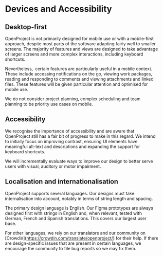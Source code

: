 
<Meta title="Devices and Accessibility" />

# Devices and Accessibility

## Desktop-first

OpenProject is not primarily designed for mobile use or with a mobile-first approach, despite most parts of the software adapting fairly well to smaller screens. The majority of features and views are designed to take advantage of larger screens and more complex interactions, including keyboard shortcuts.

Nevertheless,  certain features are particularly useful in a mobile context. These include accessing notifications on the go, viewing work packages, reading and responding to comments and viewing attachments and linked files. These features will be given particular attention and optimised for mobile use.

We do not consider project planning, complex scheduling and team planning to be priority use cases on mobile.

## Accessibility

We recognise the importance of accessibility and are aware that OpenProject still has a fair bit of progress to make in this regard. We intend to initially focus on improving contrast, ensuring UI elements have meaningful alt-text and descriptions and expanding the support for keyboard shortcuts.

We will incrementally evaluate ways to improve our design to better serve users with visual, auditory or motor impairment.

## Localisation and internationalisation

OpenProject supports several languages. Our designs must take internalisation into account, notably in terms of string length and spacing.

The primary design language is English. Our Figma prototypes are always designed first with strings in English and, when relevant, tested with German, French and Spanish translations. This covers our largest user base.

For other languages, we rely on our translators and our community on \[Crowdin\](https://crowdin.com/translate/openproject/) for their help. If there are design-specific issues that are present in certain languages, we encourage the community to file bug reports so we may fix them.
